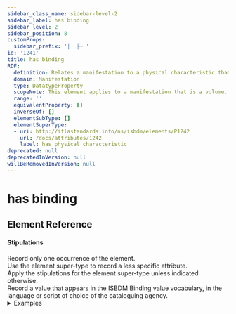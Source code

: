 ```yaml
---
sidebar_class_name: sidebar-level-2
sidebar_label: has binding
sidebar_level: 2
sidebar_position: 8
customProps:
  sidebar_prefix: '│  ├─ '
id: '1241'
title: has binding
RDF:
  definition: Relates a manifestation to a physical characteristic that is the method of attaching more than one sheet to form a single unit.
  domain: Manifestation
  type: DatatypeProperty
  scopeNote: This element applies to a manifestation that is a volume.
  range: ''
  equivalentProperty: []
  inverseOf: []
  elementSubType: []
  elementSuperType:
  - uri: http://iflastandards.info/ns/isbdm/elements/P1242
    url: /docs/attributes/1242
    label: has physical characteristic
deprecated: null
deprecatedInVersion: null
willBeRemovedInVersion: null
---
```

# has binding

## Element Reference
<ElementReference frontMatter={frontMatter} />

#### Stipulations

<div className="stip">
  Record only one occurrence of the element.
</div>

<div className="stip">
  Use the element super-type to record a less specific attribute.
</div>

<div className="stip">
  Apply the stipulations for the element super-type unless indicated otherwise.
</div>

<div className="stip">
  Record a value that appears in the <InLink href="/docs/ves/1241">ISBDM Binding value vocabulary</InLink>, in the language or script of choice of the cataloguing agency.
  
  <details>
  <summary>Examples</summary>
  
  | Property | Value |
  |:---------|:------|
  | has binding | "board book binding" |
  
  *[Full example: <InLink href="/docs/fullex/fx017">Gruffalo (2020; Macmillan Children's Books; volume; board book binding)</InLink>.]*
  <hr />
  
  | Property | Value |
  |:---------|:------|
  | has binding | "картон" |
  
  *[Full example: <InLink href="/docs/fullex/fx023">Кућа на Пуовом углу (1952; Дечја књига; свеска; картон)</InLink>. The language of cataloguing is Serbian; the script of cataloguing is Serbian Cyrillic.]*
  <hr />
  
  | Property | Value |
  |:---------|:------|
  | has binding | "case binding" |
  
  *[Full example: <InLink href="/docs/fullex/fx001">Paris apartment (2022; HarperCollinsPublishers; volume; case binding)</InLink>.]*
  </details>
</div>
